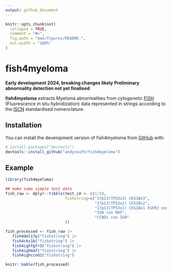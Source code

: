 ```yaml
---
output: github_document
---
```


<!-- README.md is generated from README.Rmd. Please edit that file -->
<!-- use devtools::build_readme() -->

```r
knitr::opts_chunk$set(
  collapse = TRUE,
  comment = "#>",
  fig.path = "man/figures/README-",
  out.width = "100%"
)
```

# fish4myeloma

<!-- badges: start -->
<!-- badges: end -->

**Early development 2024, breaking changes likely**
**Preliminary abnormality detection not yet finalised** 

**fish4myeloma** extracts Myeloma abnormalities from cytogenetic [FISH](https://en.wikipedia.org/wiki/Fluorescence_in_situ_hybridization) (Fluorescence in situ hybridization) data represented in strings according to the [ISCN](https://en.wikipedia.org/wiki/International_System_for_Human_Cytogenomic_Nomenclature) standardised nomenclature.


## Installation

You can install the development version of fish4myeloma from [GitHub](https://github.com/) with:

``` r
# install.packages("devtools")
devtools::install_github("andysouth/fish4myeloma")
```

## Example

```r
library(fish4myeloma)

## make some simple test data
fish_raw <- dplyr::tibble(test_id <- c(1:5),
                          fishstring=c("17p13(TP53x3) CKS1Bx3",
                                       "17p13(TP53x2) CKS1Bx2",
                                       "17p13(TP53x1) CKS1Bx1 FGFR3 con IGH",
                                       "IGH con MAF",
                                       "CCND1 con IGH"
                          ))

fish_processed <- fish_raw |>
   fish4del17p("fishstring") |>
   fish4cks1b("fishstring") |>
   fish4ighfgfr3("fishstring") |>
   fish4ighmaf("fishstring") |>
   fish4ighccnd1("fishstring")

knitr::kable(fish_processed)

```


